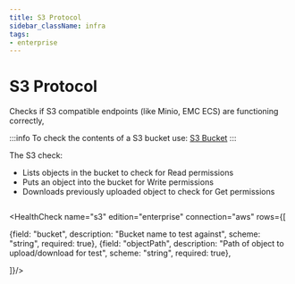 ```yaml
---
title: S3 Protocol
sidebar_className: infra
tags:
- enterprise
---
```


# <Icon name="s3" /> S3 Protocol

Checks if S3 compatible endpoints (like Minio, EMC ECS) are functioning correctly,

:::info
To check the contents of a S3 bucket use: [S3 Bucket](folder#s3)
:::

The S3 check:

- Lists objects in the bucket to check for Read permissions
- Puts an object into the bucket for Write permissions
- Downloads previously uploaded object to check for Get permissions


```yaml title="s3-protocol"  file=../../../modules/canary-checker/fixtures/aws/s3-protocol.yaml
```
<HealthCheck name="s3" edition="enterprise" connection="aws" rows={[

  {field: "bucket", description: "Bucket name to test against", scheme: "string", required: true},
  {field: "objectPath", description: "Path of object to upload/download for test", scheme: "string", required: true},

]}/>


